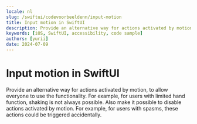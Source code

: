 ```yaml
---
locale: nl
slug: /swiftui/codevoorbeeldenn/input-motion
title: Input motion in SwiftUI
description: Provide an alternative way for actions activated by motion, to allow everyone to use the functionality.
keywords: [iOS, SwiftUI, accessibility, code sample]
authors: [yurii]
date: 2024-07-09
---
```


# Input motion in SwiftUI

Provide an alternative way for actions activated by motion, to allow everyone to use the functionality. For example, for users with limited hand function, shaking is not always possible. Also make it possible to disable actions activated by motion. For example, for users with spasms, these actions could be triggered accidentally.

<CodeSample id="input-motion" platform="swiftui" locale="nl"/>
